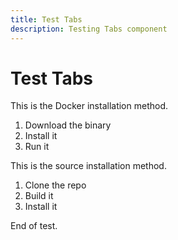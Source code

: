 ```yaml
---
title: Test Tabs
description: Testing Tabs component
---
```


# Test Tabs

<Tabs>
  <Tab title="Docker Installation">
  This is the Docker installation method.
  
  1. Download the binary
  2. Install it
  3. Run it
  </Tab>
  
  <Tab title="Source Installation">  
  This is the source installation method.
  
  1. Clone the repo
  2. Build it
  3. Install it
  </Tab>
</Tabs>

End of test.
